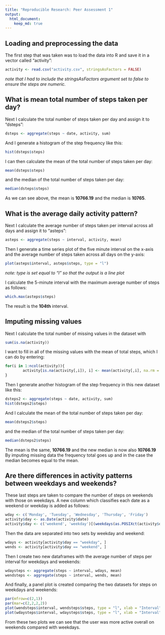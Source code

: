 ---
title: "Reproducible Research: Peer Assessment 1"
output: 
  html_document:
    keep_md: true
---


## Loading and preprocessing the data
The first step that was taken was to load the data into R and save it in a vector called "activity":

```{r}
activity <- read.csv("activity.csv", stringsAsFactors = FALSE)
```
*note that I had to include the stringsAsFactors argument set to false to ensure the steps are numeric.*

## What is mean total number of steps taken per day?

Next I calculate the total number of steps taken per day and assign it to "dsteps":
```{r}
dsteps <- aggregate(steps ~ date, activity, sum)
```
And I generate a histogram of the step frequency like this:
```{r}
hist(dsteps$steps)
```

I can then calculate the mean of the total number of steps taken per day:
```{r}
mean(dsteps$steps)
```
and the median of the total number of steps taken per day:
```{r}
median(dsteps$steps)
```
As we can see above, the mean is **10766.19** and the median is **10765**.

## What is the average daily activity pattern?
Next I calculate the average number of steps taken per interval across all days and assign it to "asteps":
```{r}
asteps <- aggregate(steps ~ interval, activity, mean)

```

Then I generate a time series plot of the five minute interval on the x-axis and the average number of steps taken across all days on the y-axis:
```{r}
plot(asteps$interval, asteps$steps, type = "l")
```

*note: type is set equal to "l" so that the output is a line plot*

I calculate the 5-minute interval with the maximum average number of steps as follows:
```{r}
which.max(asteps$steps)
```

The result is the **104th** interval.

## Imputing missing values
Next I calculate the total number of missing values in the dataset with
```{r}
sum(is.na(activity))
```

I want to fill in all of the missing values with the mean of total steps, which I can do by entering:
```{r}
for(i in 1:ncol(activity)){
        activity[is.na(activity[,i]), i] <- mean(activity[,i], na.rm = TRUE)
}
```

Then I generate another histogram of the step frequency in this new dataset like this:
```{r}
dsteps2 <- aggregate(steps ~ date, activity, sum)
hist(dsteps2$steps)
```

And I calculate the mean of the total number of steps taken per day:
```{r}
mean(dsteps2$steps)
```
and the median of the total number of steps taken per day:
```{r}
median(dsteps2$steps)
```
The mean is the same, **10766.19** and the new median is now also **10766.19**
By imputing missing data the frequency total goes up and in the case the median becomes equal to the mean. 

## Are there differences in activity patterns between weekdays and weekends?
These last steps are taken to compare the number of steps on weekends with those on weekdays. A new column which classifies each date as a weekend or weekday is added as follows:
```{r}
wday <- c('Monday', 'Tuesday', 'Wednesday', 'Thursday', 'Friday')
activity$day <- as.Date(activity$date)
activity$day <- c('weekend', 'weekday')[(weekdays(as.POSIXct(activity$date)) %in% wday)+1L]
```

Then the data are separated into two sets by weekday and weekend:
```{r}
wdays <- activity[activity$day == "weekday", ]
wends <- activity[activity$day == "weekend", ]
```
Then I create two new dataframes with the average number of steps per interval for weekdays and weekends:
```{r}
wdaysteps <- aggregate(steps ~ interval, wdays, mean)
wendsteps <- aggregate(steps ~ interval, wends, mean)
```

And finally, a panel plot is created comparing the two datasets for steps on weekdays and weekends:
```{r}
par(mfrow=c(2,1))
par(mar=c(2,2,2,2))
plot(wendsteps$interval, wendsteps$steps, type = "l", xlab = "Interval", ylab = "Number of Steps", main = "Weekend")
plot(wdaysteps$interval, wdaysteps$steps, type = "l", xlab = "Interval", ylab = "Number of Steps", main = "Weekday")
```

From these two plots we can see that the user was more active overall on weekends compared with weekdays.
